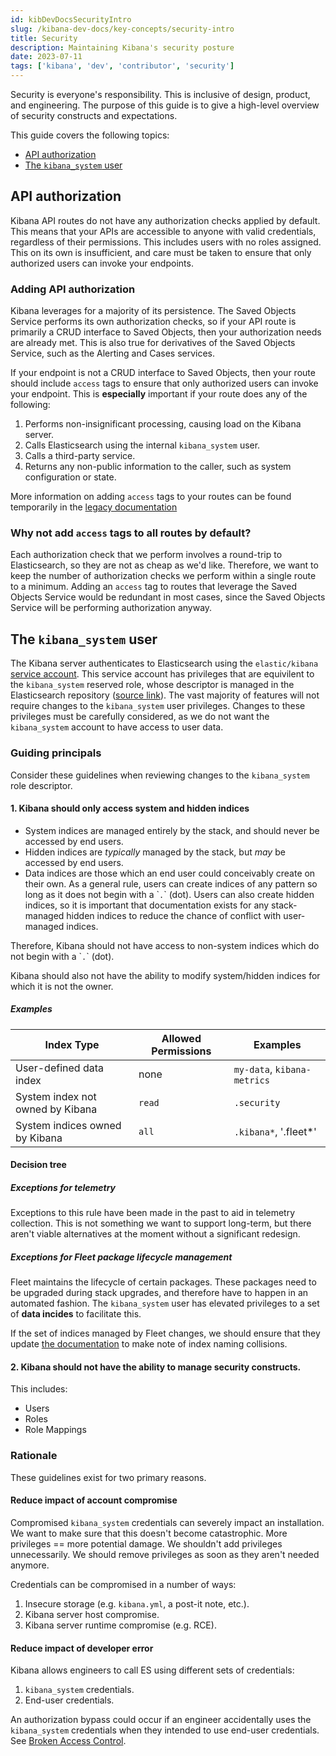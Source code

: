 ```yaml
---
id: kibDevDocsSecurityIntro
slug: /kibana-dev-docs/key-concepts/security-intro
title: Security
description: Maintaining Kibana's security posture
date: 2023-07-11
tags: ['kibana', 'dev', 'contributor', 'security']
---
```


Security is everyone's responsibility. This is inclusive of design, product, and engineering. The purpose of this guide is to give a high-level overview of security constructs and expectations.

This guide covers the following topics:

* [API authorization](#api-authorization)
* [The `kibana_system` user](#the-kibana_system-user)

## API authorization
Kibana API routes do not have any authorization checks applied by default. This means that your APIs are accessible to anyone with valid credentials, regardless of their permissions. This includes users with no roles assigned.
This on its own is insufficient, and care must be taken to ensure that only authorized users can invoke your endpoints.

### Adding API authorization
Kibana leverages <DocLink id="kibDevDocsSavedObjectsIntro" text="Saved Objects" /> for a majority of its persistence. The Saved Objects Service performs its own authorization checks, so if your API route is primarily a CRUD interface to Saved Objects, then your authorization needs are already met.
This is also true for derivatives of the Saved Objects Service, such as the Alerting and Cases services.

If your endpoint is not a CRUD interface to Saved Objects, then your route should include `access` tags to ensure that only authorized users can invoke your endpoint. This is **especially** important if your route does any of the following:
1. Performs non-insignificant processing, causing load on the Kibana server.
2. Calls Elasticsearch using the internal `kibana_system` user.
3. Calls a third-party service.
4. Returns any non-public information to the caller, such as system configuration or state.

More information on adding `access` tags to your routes can be found temporarily in the [legacy documentation](https://www.elastic.co/guide/en/kibana/current/development-security.html#development-plugin-feature-registration)

### Why not add `access` tags to all routes by default?
Each authorization check that we perform involves a round-trip to Elasticsearch, so they are not as cheap as we'd like. Therefore, we want to keep the number of authorization checks we perform within a single route to a minimum.
Adding an `access` tag to routes that leverage the Saved Objects Service would be redundant in most cases, since the Saved Objects Service will be performing authorization anyway.


## The `kibana_system` user

The Kibana server authenticates to Elasticsearch using the `elastic/kibana` [service account](https://www.elastic.co/guide/en/elasticsearch/reference/current/service-accounts.html#service-accounts-explanation). This service account has privileges that are equivilent to the `kibana_system` reserved role, whose descriptor is managed in the Elasticsearch repository ([source link](https://github.com/elastic/elasticsearch/blob/430cde6909eae12e1a90ac2bff29b71cbf4af18b/x-pack/plugin/core/src/main/java/org/elasticsearch/xpack/core/security/authz/store/KibanaOwnedReservedRoleDescriptors.java#L58)).
The vast majority of features will not require changes to the `kibana_system` user privileges. Changes to these privileges must be carefully considered, as we do not want the `kibana_system` account to have access to user data.

### Guiding principals

Consider these guidelines when reviewing changes to the `kibana_system` role descriptor.

#### 1. Kibana should only access system and hidden indices

- System indices are managed entirely by the stack, and should never be accessed by end users.
- Hidden indices are _typically_ managed by the stack, but _may_ be accessed by end users.
- Data indices are those which an end user could conceivably create on their own. As a general rule, users can create indices of any pattern so long as it does not begin with a \``.`\` (dot). Users can also create hidden indices, so it is important that documentation exists for any stack-managed hidden indices to reduce the chance of conflict with user-managed indices.

Therefore, Kibana should not have access to non-system indices which do not begin with a \``.`\` (dot).

Kibana should also not have the ability to modify system/hidden indices for which it is not the owner.

##### Examples
| Index Type | Allowed Permissions | Examples |
|-------|--------|-----
| User-defined data index | none | `my-data`, `kibana-metrics` |
| System index not owned by Kibana | `read` | `.security` |
| System indices owned by Kibana | `all` | `.kibana*`, '.fleet*' |

#### Decision tree
<DocWhimsical id="kibana-system-privilege-decision-tree-VTTGaTtjs9SnpbRNSg2Ptp" title="Decision tree" />

##### Exceptions for telemetry
Exceptions to this rule have been made in the past to aid in telemetry collection. This is not something we want to support long-term, but there aren't viable alternatives at the moment without a significant redesign. 

##### Exceptions for Fleet package lifecycle management
Fleet maintains the lifecycle of certain packages. These packages need to be upgraded during stack upgrades, and therefore have to happen in an automated fashion. The `kibana_system` user has elevated privileges to a set of **data incides** to facilitate this.

If the set of indices managed by Fleet changes, we should ensure that they update [the documentation](https://www.elastic.co/guide/en/elasticsearch/reference/current/index-templates.html) to make note of index naming collisions.


#### 2. Kibana should not have the ability to manage security constructs.

This includes:
- Users
- Roles
- Role Mappings

### Rationale

These guidelines exist for two primary reasons.

#### Reduce impact of account compromise
Compromised `kibana_system` credentials can severely impact an installation. We want to make sure that this doesn't become catastrophic. More privileges == more potential damage. We shouldn't add privileges unnecessarily. We should remove privileges as soon as they aren't needed anymore.

Credentials can be compromised in a number of ways:
1. Insecure storage (e.g. `kibana.yml`, a post-it note, etc.).
2. Kibana server host compromise.
3. Kibana server runtime compromise (e.g. RCE).

#### Reduce impact of developer error
Kibana allows engineers to call ES using different sets of credentials:
1. `kibana_system` credentials. 
2. End-user credentials.

An authorization bypass could occur if an engineer accidentally uses the `kibana_system` credentials when they intended to use end-user credentials. See [Broken Access Control](https://owasp.org/Top10/A01_2021-Broken_Access_Control/).